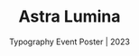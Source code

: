 ---
title: "Astra Lumina"
subtitle: "Typography Event Poster | 2023"
description: "An Event typography poster based off of Raymond Queneau's short text from Exercises in Style. Combining six different directions to design: expository, biomorphic, representation, sympathetic, ambiguous, and antithetical. Astra Lumina is an immersive nightwalk experience that took place at the South Coast Botanical Garden from December 2022 - March 2023."
pubDate: "2023"
heroImage: "/src/content/pieces/astra-lumina/super-hybrid-3.jpg"
images:
  - src: './ambiguous-revision.jpg'
    alt: 'Ambiguous Revision'
  - src: './anathetical-revision.jpg'
    alt: 'Anathetical Revision'
  - src: './biomorphic-revision.jpg'
    alt: 'Biomorphic Revision'
  - src: './expository-revision.jpg'
    alt: 'Expository Revision'
  - src: './hybrid-ambi_bio-v1.png'
    alt: 'Hybrid Ambi Bio V1'
  - src: './hybrid-ambi_bio.png'
    alt: 'Hybrid Ambi Bio'
  - src: './repre_expo-hybrid-v1.png'
    alt: 'Repre Expo Hybrid V1'
  - src: './repre_expo-hybrid.png'
    alt: 'Repre Expo Hybrid'
  - src: './representational-revision.jpg'
    alt: 'Representational Revision'
  - src: './sympathetic-revision.jpg'
    alt: 'Sympathetic Revision'
---